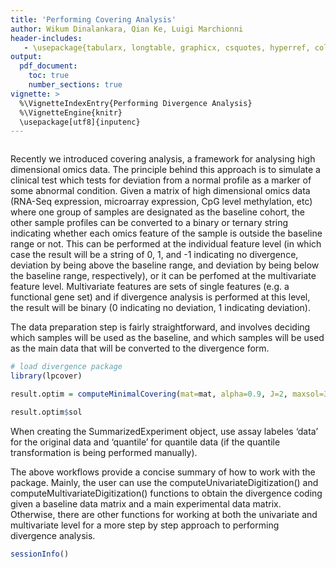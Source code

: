 ```yaml
---
title: 'Performing Covering Analysis'
author: Wikum Dinalankara, Qian Ke, Luigi Marchionni
header-includes:
   - \usepackage{tabularx, longtable, graphicx, csquotes, hyperref, color, url}
output:
  pdf_document:
    toc: true
    number_sections: true
vignette: >
  %\VignetteIndexEntry{Performing Divergence Analysis}
  %\VignetteEngine{knitr}
  \usepackage[utf8]{inputenc}
---
```


```r

```

\section{Introduction}

Recently we introduced covering analysis, a framework for analysing high dimensional omics data. The principle behind this approach is to simulate a clinical test which tests for deviation from a normal profile as a marker of some abnormal condition. Given a matrix of high dimensional omics data (RNA-Seq expression, microarray expression, CpG level methylation, etc) where one group of samples are designated as the baseline cohort, the other sample profiles can be converted to a binary or ternary string indicating whether each omics feature of the sample is outside the baseline range or not. This can be performed at the individual feature level (in which case the result will be a string of 0, 1, and -1 indicating no divergence, deviation by being above the baseline range, and deviation by being below the baseline range, respectively), or it can be perfomed at the multivariate feature level. Multivariate features are sets of single features (e.g. a functional gene set) and if divergence analysis is performed at this level, the result will be binary (0 indicating no deviation, 1 indicating deviation). 

\section{Prepare Data}

The data preparation step is fairly straightforward, and involves deciding which samples will be used as the baseline, and which samples will be used as the main data that will be converted to the divergence form. 


```r

# load divergence package
library(lpcover)

result.optim = computeMinimalCovering(mat=mat, alpha=0.9, J=2, maxsol=3, solver="lpSolve")

result.optim$sol

```

When creating the SummarizedExperiment object, use assay labeles 'data' for the original data and 'quantile' for quantile data (if the quantile transformation is being performed manually). 


\section{Summary}

The above workflows provide a concise summary of how to work with the package. Mainly, the user can use the computeUnivariateDigitization() and computeMultivariateDigitization() functions to obtain the divergence coding given a baseline data matrix and a main experimental data matrix. Otherwise, there are other functions for working at both the univariate and multivariate level for a more step by step approach to performing divergence analysis.

\section{Session Information}

```r

sessionInfo()

```

\section{References}







